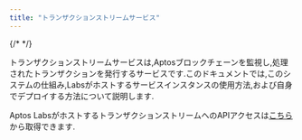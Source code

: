 ```yaml
---
title: "トランザクションストリームサービス"
---
```


{/* <IndexerBetaNotice /> */}

トランザクションストリームサービスは,Aptosブロックチェーンを監視し,処理されたトランザクションを発行するサービスです.このドキュメントでは,このシステムの仕組み,Labsがホストするサービスインスタンスの使用方法,および自身でデプロイする方法について説明します.

Aptos LabsがホストするトランザクションストリームへのAPIアクセスは[こちら](/ja/build/indexer/txn-stream/aptos-hosted-txn-stream)から取得できます.
